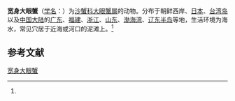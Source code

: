 {{Speciesbox
| name = 宽身大眼蟹
| status = 
| status_system = 
| image = 
| genus = Macrophthalmus
| species = dilatatum
| authority = (de Haan, 1835)<ref name='id11937'>{{cite web| url =http://www.bioinfo.cn/db05/BjdwSpecies.php?action=view&id=11937| title =宽身大眼蟹| work =《中国动物物种编目数据库》| publisher =中国科学院微生物研究所| author =中国科学院动物研究所| accessdate =2009-04-28| deadurl =yes| archiveurl =https://web.archive.org/web/20160305054201/http://www.bioinfo.cn/db05/BjdwSpecies.php?action=view&id=11937| archivedate =2016-03-05}}</ref>
}}

'''宽身大眼蟹'''（[[学名|学名]]：{{lang|la|''Macrophthalmus dilatatum''}}）为[[沙蟹科|沙蟹科]][[大眼蟹属|大眼蟹属]]的动物。分布于朝鲜西岸、[[日本|日本]]、[[台湾岛|台湾岛]]以及[[中国大陆|中国大陆]]的[[广东|广东]]、[[福建|福建]]、[[浙江|浙江]]、[[山东|山东]]、[[渤海湾|渤海湾]]、[[辽东半岛|辽东半岛]]等地，生活环境为海水，常见穴居于近海或河口的泥滩上。<ref name='id11937'/>

== 参考文献 ==
{{reflist}}

{{Wikispecies|Macrophthalmus dilatatum}}
{{Taxonbar|from=Q10952045}}

[[Category:大眼蟹属|宽身大眼蟹]]


{{螃蟹小作品}}